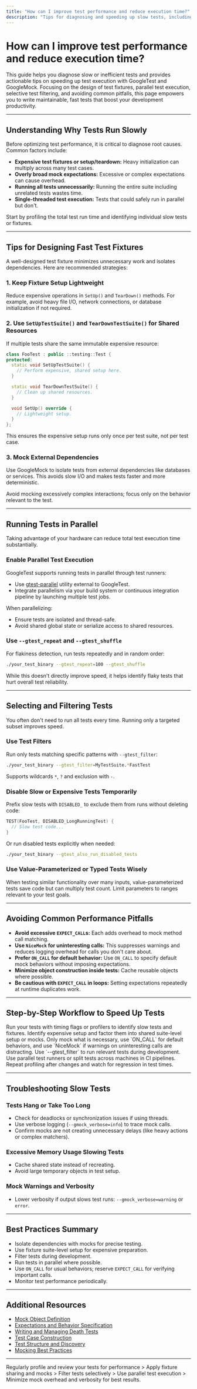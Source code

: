 ```yaml
---
title: "How can I improve test performance and reduce execution time?"
description: "Tips for diagnosing and speeding up slow tests, including recommendations on fixture design, parallelization, test filtering, and avoiding common performance pitfalls."
---
```


# How can I improve test performance and reduce execution time?

This guide helps you diagnose slow or inefficient tests and provides actionable tips on speeding up test execution with GoogleTest and GoogleMock. Focusing on the design of test fixtures, parallel test execution, selective test filtering, and avoiding common pitfalls, this page empowers you to write maintainable, fast tests that boost your development productivity.

---

## Understanding Why Tests Run Slowly

Before optimizing test performance, it is critical to diagnose root causes. Common factors include:

- **Expensive test fixtures or setup/teardown:** Heavy initialization can multiply across many test cases.
- **Overly broad mock expectations:** Excessive or complex expectations can cause overhead.
- **Running all tests unnecessarily:** Running the entire suite including unrelated tests wastes time.
- **Single-threaded test execution:** Tests that could safely run in parallel but don't.

Start by profiling the total test run time and identifying individual slow tests or fixtures.

---

## Tips for Designing Fast Test Fixtures

A well-designed test fixture minimizes unnecessary work and isolates dependencies. Here are recommended strategies:

### 1. Keep Fixture Setup Lightweight

Reduce expensive operations in `SetUp()` and `TearDown()` methods. For example, avoid heavy file I/O, network connections, or database initialization if not required.

### 2. Use `SetUpTestSuite()` and `TearDownTestSuite()` for Shared Resources

If multiple tests share the same immutable expensive resource:

```cpp
class FooTest : public ::testing::Test {
protected:
  static void SetUpTestSuite() {
    // Perform expensive, shared setup here.
  }

  static void TearDownTestSuite() {
    // Clean up shared resources.
  }

  void SetUp() override {
    // Lightweight setup.
  }
};
```

This ensures the expensive setup runs only once per test suite, not per test case.

### 3. Mock External Dependencies

Use GoogleMock to isolate tests from external dependencies like databases or services. This avoids slow I/O and makes tests faster and more deterministic.

Avoid mocking excessively complex interactions; focus only on the behavior relevant to the test.

---

## Running Tests in Parallel

Taking advantage of your hardware can reduce total test execution time substantially.

### Enable Parallel Test Execution

GoogleTest supports running tests in parallel through test runners:

- Use [gtest-parallel](https://github.com/google/gtest-parallel) utility external to GoogleTest.
- Integrate parallelism via your build system or continuous integration pipeline by launching multiple test jobs.

When parallelizing:

- Ensure tests are isolated and thread-safe.
- Avoid shared global state or serialize access to shared resources.

### Use `--gtest_repeat` and `--gtest_shuffle`

For flakiness detection, run tests repeatedly and in random order:

```bash
./your_test_binary --gtest_repeat=100 --gtest_shuffle
```

While this doesn't directly improve speed, it helps identify flaky tests that hurt overall test reliability.

---

## Selecting and Filtering Tests

You often don't need to run all tests every time. Running only a targeted subset improves speed.

### Use Test Filters

Run only tests matching specific patterns with `--gtest_filter`:

```bash
./your_test_binary --gtest_filter=MyTestSuite.*FastTest
```

Supports wildcards `*`, `?` and exclusion with `-`.

### Disable Slow or Expensive Tests Temporarily

Prefix slow tests with `DISABLED_` to exclude them from runs without deleting code:

```cpp
TEST(FooTest, DISABLED_LongRunningTest) {
  // Slow test code...
}
```

Or run disabled tests explicitly when needed:

```bash
./your_test_binary --gtest_also_run_disabled_tests
```

### Use Value-Parameterized or Typed Tests Wisely

When testing similar functionality over many inputs, value-parameterized tests save code but can multiply test count. Limit parameters to ranges relevant to your test goals.

---

## Avoiding Common Performance Pitfalls

- **Avoid excessive `EXPECT_CALL`s:** Each adds overhead to mock method call matching.
- **Use `NiceMock` for uninteresting calls:** This suppresses warnings and reduces logging overhead for calls you don't care about.
- **Prefer `ON_CALL` for default behavior:** Use `ON_CALL` to specify default mock behaviors without imposing expectations.
- **Minimize object construction inside tests:** Cache reusable objects where possible.
- **Be cautious with `EXPECT_CALL` in loops:** Setting expectations repeatedly at runtime duplicates work.

---

## Step-by-Step Workflow to Speed Up Tests

<Steps>
<Step title="Profile Your Tests">
Run your tests with timing flags or profilers to identify slow tests and fixtures.
</Step>
<Step title="Analyze and Simplify Test Fixtures">
Identify expensive setup and factor them into shared suite-level setup or mocks.
</Step>
<Step title="Minimize Mocks and Expectations">
Only mock what is necessary, use `ON_CALL` for default behaviors, and use `NiceMock` if warnings on uninteresting calls are distracting.
</Step>
<Step title="Run Tests Selectively">
Use `--gtest_filter` to run relevant tests during development.
</Step>
<Step title="Leverage Parallelism">
Use parallel test runners or split tests across machines in CI pipelines.
</Step>
<Step title="Iterate and Monitor">
Repeat profiling after changes and watch for regression in test times.
</Step>
</Steps>

---

## Troubleshooting Slow Tests

### Tests Hang or Take Too Long

- Check for deadlocks or synchronization issues if using threads.
- Use verbose logging (`--gmock_verbose=info`) to trace mock calls.
- Confirm mocks are not creating unnecessary delays (like heavy actions or complex matchers).

### Excessive Memory Usage Slowing Tests

- Cache shared state instead of recreating.
- Avoid large temporary objects in test setup.

### Mock Warnings and Verbosity

- Lower verbosity if output slows test runs: `--gmock_verbose=warning` or `error`.

---

## Best Practices Summary

- Isolate dependencies with mocks for precise testing.
- Use fixture suite-level setup for expensive preparation.
- Filter tests during development.
- Run tests in parallel where possible.
- Use `ON_CALL` for usual behaviors; reserve `EXPECT_CALL` for verifying important calls.
- Monitor test performance periodically.

---

## Additional Resources

- [Mock Object Definition](api-reference/gmock-mocking-apis/mock-object-definition)
- [Expectations and Behavior Specification](api-reference/gmock-mocking-apis/expectations-specification)
- [Writing and Managing Death Tests](guides/advanced-usage-and-optimization/death-tests)
- [Test Case Construction](api-reference/gtest-core-apis/test-case-construction)
- [Test Structure and Discovery](guides/getting-started/test-structure-and-discovery)
- [Mocking Best Practices](guides/real-world-patterns/mocking-best-practices)

---

<Check>
Regularly profile and review your tests for performance > Apply fixture sharing and mocks > Filter tests selectively > Use parallel test execution > Minimize mock overhead and verbosity for best results.
</Check>
